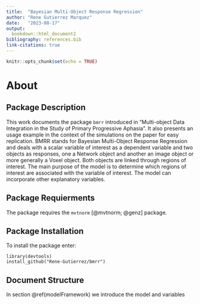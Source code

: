 ```yaml
---
title:  "Bayesian Multi-Object Response Regression"
author: "Rene Gutierrez Marquez"
date:   "2023-08-17"
output:
  bookdown::html_document2
bibliography: references.bib
link-citations: true
---
```


```r
knitr::opts_chunk$set(echo = TRUE)
```

 <!-- Bold Letters -->
\newcommand{\ba}{ {\boldsymbol a} }
\newcommand{\bA}{ {\boldsymbol A} }
\newcommand{\bb}{ {\boldsymbol b} }
\newcommand{\bB}{ {\boldsymbol B} }
\newcommand{\bc}{ {\boldsymbol c} }
\newcommand{\bC}{ {\boldsymbol C} }
\newcommand{\bd}{ {\boldsymbol d} }
\newcommand{\bD}{ {\boldsymbol D} }
\newcommand{\be}{ {\boldsymbol e} }
\newcommand{\bE}{ {\boldsymbol E} }
\newcommand{\boldf}{ {\boldsymbol f} }
\newcommand{\bF}{ {\boldsymbol F} }
\newcommand{\bg}{ {\boldsymbol g} }
\newcommand{\bG}{ {\boldsymbol G} }
\newcommand{\bh}{ {\boldsymbol h} }
\newcommand{\bH}{ {\boldsymbol H} }
\newcommand{\bi}{ {\boldsymbol i} }
\newcommand{\bI}{ {\boldsymbol I} }
\newcommand{\bj}{ {\boldsymbol j} }
\newcommand{\bJ}{ {\boldsymbol J} }
\newcommand{\bk}{ {\boldsymbol k} }
\newcommand{\bK}{ {\boldsymbol K} }
\newcommand{\bl}{ {\boldsymbol l} }
\newcommand{\bL}{ {\boldsymbol L} }
\newcommand{\bm}{ {\boldsymbol m} }
\newcommand{\bM}{ {\boldsymbol M} }
\newcommand{\bn}{ {\boldsymbol n} }
\newcommand{\bN}{ {\boldsymbol N} }
\newcommand{\bo}{ {\boldsymbol o} }
\newcommand{\bO}{ {\boldsymbol O} }
\newcommand{\bp}{ {\boldsymbol p} }
\newcommand{\bP}{ {\boldsymbol P} }
\newcommand{\bq}{ {\boldsymbol q} }
\newcommand{\bQ}{ {\boldsymbol Q} }
\newcommand{\br}{ {\boldsymbol r} }
\newcommand{\bR}{ {\boldsymbol R} }
\newcommand{\bs}{ {\boldsymbol s} }
\newcommand{\bS}{ {\boldsymbol S} }
\newcommand{\bt}{ {\boldsymbol t} }
\newcommand{\bT}{ {\boldsymbol T} }
\newcommand{\bu}{ {\boldsymbol u} }
\newcommand{\bU}{ {\boldsymbol U} }
\newcommand{\bv}{ {\boldsymbol v} }
\newcommand{\bV}{ {\boldsymbol V} }
\newcommand{\bw}{ {\boldsymbol w} }
\newcommand{\bW}{ {\boldsymbol W} }
\newcommand{\bx}{ {\boldsymbol x} }
\newcommand{\bX}{ {\boldsymbol X} }
\newcommand{\by}{ {\boldsymbol y} }
\newcommand{\bY}{ {\boldsymbol Y} }
\newcommand{\bz}{ {\boldsymbol z} }
\newcommand{\bZ}{ {\boldsymbol Z} }
<!-- Raj's Bold Greeks -->
 <!-- Regular Greeks -->
\newcommand{\balpha}  { {\boldsymbol \alpha} }
\newcommand{\bbeta}   { {\boldsymbol \beta} }
\newcommand{\bgamma}  { {\boldsymbol \gamma} }
\newcommand{\bGamma}  { {\boldsymbol \Gamma} }
\newcommand{\bdelta}  { {\boldsymbol \delta} }
\newcommand{\bDelta}  { {\boldsymbol \Delta} }
\newcommand{\bepsilon}{ {\boldsymbol \epsilon} }
\newcommand{\bzeta}   { {\boldsymbol \zeta} }
\newcommand{\bet}     { {\boldsymbol \eta} }
\newcommand{\btheta}  { {\boldsymbol \theta} }
\newcommand{\bTheta}  { {\boldsymbol \Theta} }
\newcommand{\biota}   { {\boldsymbol \iota} }
\newcommand{\bkappa}  { {\boldsymbol \kappa} }
\newcommand{\blambda} { {\boldsymbol \lambda} }
\newcommand{\bLambda} { {\boldsymbol \Lambda} }
\newcommand{\bmu}     { {\boldsymbol \mu} }
\newcommand{\bnu}     { {\boldsymbol \nu} }
\newcommand{\bxi}     { {\boldsymbol \xi} }
\newcommand{\bXi}     { {\boldsymbol \Xi} }
\newcommand{\bpi}     { {\boldsymbol \pi} }
\newcommand{\bPi}     { {\boldsymbol \Pi} }
\newcommand{\brho}    { {\boldsymbol \rho} }
\newcommand{\bsigma}  { {\boldsymbol \sigma} }
\newcommand{\bSigma}  { {\boldsymbol \Sigma} }
\newcommand{\btau}    { {\boldsymbol \tau}}
\newcommand{\bupsilon}{ {\boldsymbol \upsilon}}
\newcommand{\bUpsilon}{ {\boldsymbol \Upsilon}}
\newcommand{\bphi}    { {\boldsymbol \phi} }
\newcommand{\bPhi}    { {\boldsymbol \Phi} }
\newcommand{\bchi}    { {\boldsymbol \chi} }
\newcommand{\bpsi}    { {\boldsymbol \psi} }
\newcommand{\bPsi}    { {\boldsymbol \Psi} }
\newcommand{\bomega}  { {\boldsymbol \omega} }
\newcommand{\bOmega}  { {\boldsymbol \Omega} }
<!-- Variant Greeks -->
\newcommand{\bvarepsilon}{ {\boldsymbol \varepsilon} }
\newcommand{\bvartheta}  { {\boldsymbol \vartheta} }
\newcommand{\bvarpi}     { {\boldsymbol \varpi} }
\newcommand{\bvarrho}    { {\boldsymbol \varrho} }
\newcommand{\bvarsigma}  { {\boldsymbol \varsigma} }
\newcommand{\bvarphi}    { {\boldsymbol \varphi} }
<!-- Pseudo Greeks -->
\newcommand{\bnabla}  { {\boldsymbol \nabla} }
<!-- Rene's Bold Greeks -->
 <!-- Regular Greeks -->
\newcommand{\bga} { {\boldsymbol \alpha} }
\newcommand{\bgb} { {\boldsymbol \beta} }
\newcommand{\bgg} { {\boldsymbol \gamma} }
\newcommand{\bgG} { {\boldsymbol \Gamma} }
\newcommand{\bgd} { {\boldsymbol \delta} }
\newcommand{\bgD} { {\boldsymbol \Delta} }
\newcommand{\bge} { {\boldsymbol \epsilon} }
\newcommand{\bgz} { {\boldsymbol \zeta} }
\newcommand{\bget}{ {\boldsymbol \eta} }
\newcommand{\bgth}{ {\boldsymbol \theta} }
\newcommand{\bgTh}{ {\boldsymbol \Theta} }
\newcommand{\bgi} { {\boldsymbol \iota} }
\newcommand{\bgk} { {\boldsymbol \kappa} }
\newcommand{\bgl} { {\boldsymbol \lambda} }
\newcommand{\bgL} { {\boldsymbol \Lambda} }
\newcommand{\bgm} { {\boldsymbol \mu} }
\newcommand{\bgn} { {\boldsymbol \nu} }
\newcommand{\bgx} { {\boldsymbol \xi} }
\newcommand{\bgX} { {\boldsymbol \Xi} }
\newcommand{\bgp} { {\boldsymbol \pi} }
\newcommand{\bgP} { {\boldsymbol \Pi} }
\newcommand{\bgr} { {\boldsymbol \rho} }
\newcommand{\bgs} { {\boldsymbol \sigma} }
\newcommand{\bgS} { {\boldsymbol \Sigma} }
\newcommand{\bgt} { {\boldsymbol \tau}}
\newcommand{\bgu} { {\boldsymbol \upsilon}}
\newcommand{\bgU} { {\boldsymbol \Upsilon}}
\newcommand{\bgph}{ {\boldsymbol \phi} }
\newcommand{\bgPh}{ {\boldsymbol \Phi} }
\newcommand{\bgj} { {\boldsymbol \chi} }
\newcommand{\bgps}{ {\boldsymbol \psi} }
\newcommand{\bgPs}{ {\boldsymbol \Psi} }
\newcommand{\bgo} { {\boldsymbol \omega} }
\newcommand{\bgO} { {\boldsymbol \Omega} }
<!-- Variant Greeks -->
\newcommand{\bgve} { {\boldsymbol \varepsilon} }
\newcommand{\bgvth}{ {\boldsymbol \vartheta} }
\newcommand{\bgvp} { {\boldsymbol \varpi} }
\newcommand{\bgvr} { {\boldsymbol \varrho} }
\newcommand{\bgvs} { {\boldsymbol \varsigma} }
\newcommand{\bgvph}{ {\boldsymbol \varphi} }
<!-- Calligraphic Letters -->
\newcommand{\cA}{ {\mathcal{A}} }
\newcommand{\cB}{ {\mathcal{B}} }
\newcommand{\cC}{ {\mathcal{C}} }
\newcommand{\cD}{ {\mathcal{D}} }
\newcommand{\cE}{ {\mathcal{E}} }
\newcommand{\cF}{ {\mathcal{F}} }
\newcommand{\cG}{ {\mathcal{G}} }
\newcommand{\cH}{ {\mathcal{H}} }
\newcommand{\cI}{ {\mathcal{I}} }
\newcommand{\cK}{ {\mathcal{K}} }
\newcommand{\cL}{ {\mathcal{L}} }
\newcommand{\cM}{ {\mathcal{M}} }
\newcommand{\cN}{ {\mathcal{N}} }
\newcommand{\cO}{ {\mathcal{O}} }
\newcommand{\cP}{ {\mathcal{P}} }
\newcommand{\cQ}{ {\mathcal{Q}} }
\newcommand{\cR}{ {\mathcal{R}} }
\newcommand{\cS}{ {\mathcal{S}} }
\newcommand{\cT}{ {\mathcal{T}} }
\newcommand{\cU}{ {\mathcal{U}} }
\newcommand{\cV}{ {\mathcal{V}} }
\newcommand{\cW}{ {\mathcal{W}} }
\newcommand{\cX}{ {\mathcal{X}} }
\newcommand{\cY}{ {\mathcal{Y}} }
\newcommand{\cZ}{ {\mathcal{Z}} }
<!-- Double Letters  -->
\newcommand{\dA}{ {\mathbb{A}} }
\newcommand{\dB}{ {\mathbb{B}} }
\newcommand{\dC}{ {\mathbb{C}} }
\newcommand{\dD}{ {\mathbb{D}} }
\newcommand{\dE}{ {\mathbb{E}} }
\newcommand{\dF}{ {\mathbb{F}} }
\newcommand{\dG}{ {\mathbb{G}} }
\newcommand{\dH}{ {\mathbb{H}} }
\newcommand{\dI}{ {\mathbb{I}} }
\newcommand{\dK}{ {\mathbb{K}} }
\newcommand{\dL}{ {\mathbb{L}} }
\newcommand{\dM}{ {\mathbb{M}} }
\newcommand{\dN}{ {\mathbb{N}} }
\newcommand{\dO}{ {\mathbb{O}} }
\newcommand{\dP}{ {\mathbb{P}} }
\newcommand{\dQ}{ {\mathbb{Q}} }
\newcommand{\dR}{ {\mathbb{R}} }
\newcommand{\dS}{ {\mathbb{S}} }
\newcommand{\dT}{ {\mathbb{T}} }
\newcommand{\dU}{ {\mathbb{U}} }
\newcommand{\dV}{ {\mathbb{V}} }
\newcommand{\dW}{ {\mathbb{W}} }
\newcommand{\dX}{ {\mathbb{X}} }
\newcommand{\dY}{ {\mathbb{Y}} }
\newcommand{\dZ}{ {\mathbb{Z}} }
<!-- Tilde Letters -->
\newcommand{\ta}{ {\tilde{a}} }
\newcommand{\tA}{ {\tilde{A}} }
\newcommand{\tb}{ {\tilde{b}} }
\newcommand{\tB}{ {\tilde{B}} }
\newcommand{\tc}{ {\tilde{c}} }
\newcommand{\tC}{ {\tilde{C}} }
\newcommand{\td}{ {\tilde{d}} }
\newcommand{\tD}{ {\tilde{D}} }
\newcommand{\te}{ {\tilde{e}} }
\newcommand{\tE}{ {\tilde{E}} }
\newcommand{\tf}{ {\tilde{f}} }
\newcommand{\tF}{ {\tilde{F}} }
\newcommand{\tg}{ {\tilde{g}} }
\newcommand{\tG}{ {\tilde{G}} }
\newcommand{\thh}{ {\tilde{h}} }
\newcommand{\tH}{ {\tilde{H}} }
\newcommand{\ti}{ {\tilde{i}} }
\newcommand{\tI}{ {\tilde{I}} }
\newcommand{\tk}{ {\tilde{k}} }
\newcommand{\tK}{ {\tilde{K}} }
\newcommand{\tl}{ {\tilde{l}} }
\newcommand{\tL}{ {\tilde{L}} }
\newcommand{\tm}{ {\tilde{m}} }
\newcommand{\tM}{ {\tilde{M}} }
\newcommand{\tn}{ {\tilde{n}} }
\newcommand{\tN}{ {\tilde{N}} }
\newcommand{\too}{ {\tilde{o}} }
\newcommand{\tO}{ {\tilde{O}} }
\newcommand{\tp}{ {\tilde{p}} }
\newcommand{\tP}{ {\tilde{P}} }
\newcommand{\tq}{ {\tilde{q}} }
\newcommand{\tQ}{ {\tilde{Q}} }
\newcommand{\tr}{ {\tilde{r}} }
\newcommand{\tR}{ {\tilde{R}} }
\newcommand{\ts}{ {\tilde{s}} }
\newcommand{\tS}{ {\tilde{S}} }
\newcommand{\ttt}{ {\tilde{t}} }
\newcommand{\tT}{ {\tilde{T}} }
\newcommand{\tu}{ {\tilde{u}} }
\newcommand{\tU}{ {\tilde{U}} }
\newcommand{\tv}{ {\tilde{v}} }
\newcommand{\tV}{ {\tilde{W}} }
\newcommand{\tx}{ {\tilde{x}} }
\newcommand{\tX}{ {\tilde{X}} }
\newcommand{\ty}{ {\tilde{y}} }
\newcommand{\tY}{ {\tilde{Y}} }
\newcommand{\tz}{ {\tilde{z}} }
\newcommand{\tZ}{ {\tilde{Z}} }
<!-- Bold Numbers -->
\newcommand{\bzero}{ {\boldsymbol 0} }
\newcommand{\bones}{ {\boldsymbol 1} }


#  About

## Package Description

This work documents the package `bmrr` introduced in "Multi-object 
Data Integration in the Study of Primary Progressive Aphasia". It also presents 
an usage example in the context of the simulations on the paper for easy
replication. BMRR stands for Bayesian Multi-Object Response Regression and deals 
with a scalar variable of interest as a dependent variable and two objects as 
responses, one a Network object and another an image object or more 
generally a Voxel object. Both objects are linked through regions of interest. 
The main purpose of the model is to determine which regions of interest are 
associated with the variable of interest. The model can incorporate other 
explanatory variables.

## Package Requierments

The package requires the `mvtnorm` [@mvtnorm; @genz] package.

## Package Installation

To install the package enter:

```
library(devtools)
install_github("Rene-Gutierrez/bmrr")
``` 

## Document Structure

In section \@ref(modelFramework) we introduce the model and variables
